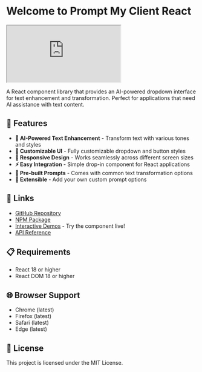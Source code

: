 # Welcome to Prompt My Client React

<iframe src="https://codesandbox.io/embed/slt76x?view=preview&module=%2Fsrc%2FApp.js&hidenavigation=1"
     style={{ width: '100%', height: '400px', border: 'none', borderRadius: '8px' }}
     title="prompt-my-client-simple"
     allow="accelerometer; ambient-light-sensor; camera; encrypted-media; geolocation; gyroscope; hid; microphone; midi; payment; usb; vr; xr-spatial-tracking"
     sandbox="allow-forms allow-modals allow-popups allow-presentation allow-same-origin allow-scripts"
   ></iframe>

A React component library that provides an AI-powered dropdown interface for text enhancement and transformation. Perfect for applications that need AI assistance with text content.

## 🚀 Features

- **🤖 AI-Powered Text Enhancement** - Transform text with various tones and styles
- **🎨 Customizable UI** - Fully customizable dropdown and button styles
- **📱 Responsive Design** - Works seamlessly across different screen sizes
- **⚡ Easy Integration** - Simple drop-in component for React applications
- **🎯 Pre-built Prompts** - Comes with common text transformation options
- **🔧 Extensible** - Add your own custom prompt options

## 🔗 Links

- [GitHub Repository](https://github.com/rajanlagah/prompt-my-client-react)
- [NPM Package](https://www.npmjs.com/package/prompt-my-client-react)
- [Interactive Demos](//demos) - Try the component live!
- [API Reference](/docs/api)

## 📋 Requirements

- React 18 or higher
- React DOM 18 or higher

## 🌐 Browser Support

- Chrome (latest)
- Firefox (latest)
- Safari (latest)
- Edge (latest)

## 📄 License

This project is licensed under the MIT License.
